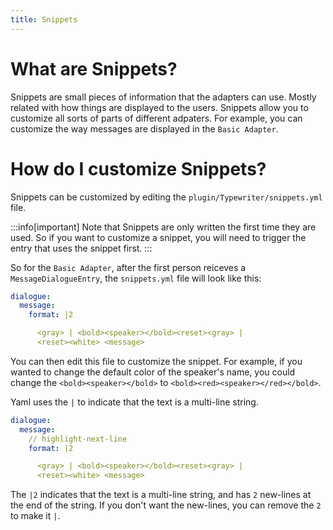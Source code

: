 ```yaml
---
title: Snippets
---
```

# What are Snippets?

Snippets are small pieces of information that the adapters can use. Mostly related with how things are displayed to the users.
Snippets allow you to customize all sorts of parts of different adpaters. For example, you can customize the way messages are displayed in the `Basic Adapter`. 

# How do I customize Snippets?
Snippets can be customized by editing the `plugin/Typewriter/snippets.yml` file.

:::info[important]
Note that Snippets are only written the first time they are used. So if you want to customize a snippet, you will need to trigger the entry that uses the snippet first.
:::

So for the `Basic Adapter`, after the first person reiceves a `MessageDialogueEntry`, the `snippets.yml` file will look like this:

```yaml title="plugin/Typewriter/snippets.yml"
dialogue:
  message:
    format: |2

      <gray> | <bold><speaker></bold><reset><gray> |
      <reset><white> <message>
```

You can then edit this file to customize the snippet. For example, if you wanted to change the default color of the speaker's name, you could change the `<bold><speaker></bold>` to `<bold><red><speaker></red></bold>`.

Yaml uses the `|` to indicate that the text is a multi-line string.

```yaml title="plugin/Typewriter/snippets.yml"
dialogue:
  message:
    // highlight-next-line
    format: |2

      <gray> | <bold><speaker></bold><reset><gray> |
      <reset><white> <message>
```
The `|2` indicates that the text is a multi-line string, and has `2` new-lines at the end of the string. If you don't want the new-lines, you can remove the `2` to make it `|`.